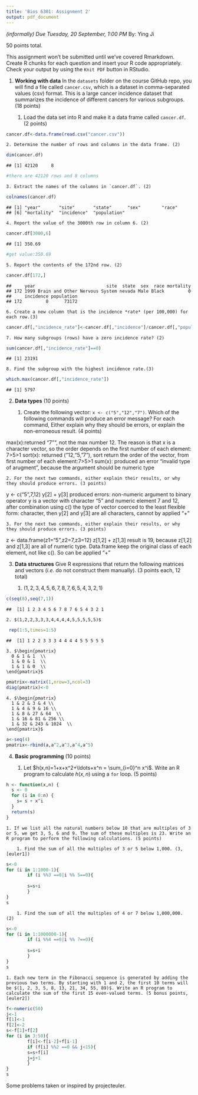 ```yaml
---
title: 'Bios 6301: Assignment 2'
output: pdf_document
---
```


*(informally) Due Tuesday, 20 September, 1:00 PM*
By: Ying Ji

50 points total.

This assignment won't be submitted until we've covered Rmarkdown.
Create R chunks for each question and insert your R code appropriately.
Check your output by using the `Knit PDF` button in RStudio.

1. **Working with data** In the `datasets` folder on the course GitHub repo, you will find a file called `cancer.csv`, which is a dataset in comma-separated values (csv) format. This is a large cancer incidence dataset that summarizes the incidence of different cancers for various subgroups. (18 points)

    1. Load the data set into R and make it a data frame called `cancer.df`. (2 points)

```r
cancer.df<-data.frame(read.csv("cancer.csv"))
```

    2. Determine the number of rows and columns in the data frame. (2)

```r
dim(cancer.df)
```

```
## [1] 42120     8
```

```r
#there are 42120 rows and 8 columns
```

    3. Extract the names of the columns in `cancer.df`. (2)

```r
colnames(cancer.df)
```

```
## [1] "year"       "site"       "state"      "sex"        "race"      
## [6] "mortality"  "incidence"  "population"
```

    4. Report the value of the 3000th row in column 6. (2)

```r
cancer.df[3000,6]
```

```
## [1] 350.69
```

```r
#get value:350.69
```

    5. Report the contents of the 172nd row. (2)

```r
cancer.df[172,]
```

```
##     year                           site  state  sex  race mortality
## 172 1999 Brain and Other Nervous System nevada Male Black         0
##     incidence population
## 172         0      73172
```

    6. Create a new column that is the incidence *rate* (per 100,000) for each row.(3)

```r
cancer.df[,"incidence_rate"]<-cancer.df[,"incidence"]/cancer.df[,"population"]*100000
```

    7. How many subgroups (rows) have a zero incidence rate? (2)

```r
sum(cancer.df[,"incidence_rate"]==0)
```

```
## [1] 23191
```

    8. Find the subgroup with the highest incidence rate.(3)

```r
which.max(cancer.df[,"incidence_rate"])
```

```
## [1] 5797
```

2. **Data types** (10 points)

    1. Create the following vector: `x <- c("5","12","7")`. Which of the following commands will produce an error message? For each command, Either explain why they should be errors, or explain the non-erroneous result. (4 points)

max(x):returned "7"", not the max number 12. The reason is that x is a character vector, so the order depends on the first number of each element: 7>5>1
sort(x): returned ("12,"5,"7"), sort return the order of the vector, from first number of each element:7>5>1
sum(x): produced an error "invalid type of arugment", because the argument should be numeric type

    2. For the next two commands, either explain their results, or why they should produce errors. (3 points)

y <- c("5",7,12)
y[2] + y[3]
produced errors: non-numeric argument to binary operator
y is a vector with character "5" and numeric element 7 and 12, after combination using c() the type of vector coerced to the least flexible form: character, then y[2] and y[3] are all characters, cannot by applied "+"

    3. For the next two commands, either explain their results, or why they should produce errors. (3 points)

z <- data.frame(z1="5",z2=7,z3=12)
z[1,2] + z[1,3]
result is 19, because z[1,2] and z[1,3] are all of numeric type. Data.frame keep the original class of each element, not like c(). So can be applied "+"

3. **Data structures** Give R expressions that return the following matrices and vectors (*i.e.* do not construct them manually). (3 points each, 12 total)

    1. $(1,2,3,4,5,6,7,8,7,6,5,4,3,2,1)$

```r
c(seq(8),seq(7,1)) 
```

```
##  [1] 1 2 3 4 5 6 7 8 7 6 5 4 3 2 1
```
    2. $(1,2,2,3,3,3,4,4,4,4,5,5,5,5,5)$

```r
 rep(1:5,times=1:5)
```

```
##  [1] 1 2 2 3 3 3 4 4 4 4 5 5 5 5 5
```
    3. $\begin{pmatrix}
      0 & 1 & 1  \\
      1 & 0 & 1  \\
      1 & 1 & 0  \\
    \end{pmatrix}$

```r
pmatrix<-matrix(1,nrow=3,ncol=3)
diag(pmatrix)<-0
```
    4. $\begin{pmatrix}
      1 & 2 & 3 & 4 \\
      1 & 4 & 9 & 16 \\
      1 & 8 & 27 & 64  \\
      1 & 16 & 81 & 256 \\
      1 & 32 & 243 & 1024  \\
    \end{pmatrix}$

```r
a<-seq(4)
pmatrix<-rbind(a,a^2,a^3,a^4,a^5)
```

4. **Basic programming** (10 points)

    1. Let $h(x,n)=1+x+x^2+\ldots+x^n = \sum_{i=0}^n x^i$. Write an R program to calculate $h(x,n)$ using a `for` loop. (5 points)

```r
h <- function(x,n) {
  s <- 0
  for (i in 0:n) {
    s= s + x^i
  }
  return(s)
}
```

    1. If we list all the natural numbers below 10 that are multiples of 3 or 5, we get 3, 5, 6 and 9. The sum of these multiples is 23. Write an R program to perform the following calculations. (5 points)

        1. Find the sum of all the multiples of 3 or 5 below 1,000. (3, [euler1])

```r
s<-0
for (i in 1:1000-1){
        if (i %%3 ==0|i %% 5==0){
        
        s=s+i
        }
}
s
```
        1. Find the sum of all the multiples of 4 or 7 below 1,000,000. (2)

```r
s<-0
for (i in 1:1000000-1){
        if (i %%4 ==0|i %% 7==0){
        
        s=s+i
        }
}
s
```
    1. Each new term in the Fibonacci sequence is generated by adding the previous two terms. By starting with 1 and 2, the first 10 terms will be $(1, 2, 3, 5, 8, 13, 21, 34, 55, 89)$. Write an R program to calculate the sum of the first 15 even-valued terms. (5 bonus points, [euler2])


```r
f<-numeric(50)
j<-1
f[1]<-1
f[2]<-2
s<-f[1]+f[2]
for (i in 3:50){
        f[i]<-f[i-2]+f[i-1]
        if (f[i] %%2 ==0 && j<15){
        s=s+f[i]
        j=j+1
        }
}
s
```


Some problems taken or inspired by projecteuler.

[euler1]:https://projecteuler.net/problem=1
[euler2]: https://projecteuler.net/problem=2
